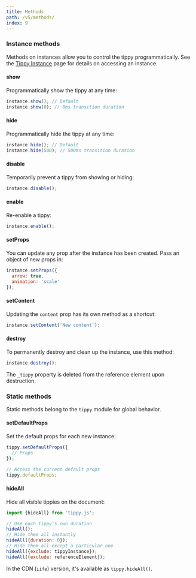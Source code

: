 ```yaml
---
title: Methods
path: /v5/methods/
index: 9
---
```


### Instance methods

Methods on instances allow you to control the tippy programmatically. See the
[Tippy Instance](../tippy-instance/) page for details on accessing an instance.

#### show

Programmatically show the tippy at any time:

```js
instance.show(); // Default
instance.show(0); // 0ms transition duration
```

#### hide

Programmatically hide the tippy at any time:

```js
instance.hide(); // Default
instance.hide(500); // 500ms transition duration
```

#### disable

Temporarily prevent a tippy from showing or hiding:

```js
instance.disable();
```

#### enable

Re-enable a tippy:

```js
instance.enable();
```

#### setProps

You can update any prop after the instance has been created. Pass an object of
new props in:

```js
instance.setProps({
  arrow: true,
  animation: 'scale'
});
```

#### setContent

Updating the `content` prop has its own method as a shortcut:

```js
instance.setContent('New content');
```

#### destroy

To permanently destroy and clean up the instance, use this method:

```js
instance.destroy();
```

The `_tippy` property is deleted from the reference element upon destruction.

### Static methods

Static methods belong to the `tippy` module for global behavior.

#### setDefaultProps

Set the default props for each new instance:

```js
tippy.setDefaultProps({
  // Props
});

// Access the current default props
tippy.defaultProps;
```

#### hideAll

Hide all visible tippies on the document:

```js
import {hideAll} from 'tippy.js';

// Use each tippy's own duration
hideAll();
// Hide them all instantly
hideAll({duration: 0});
// Hide them all except a particular one
hideAll({exclude: tippyInstance});
hideAll({exclude: referenceElement});
```

In the CDN (`iife`) version, it's available as `tippy.hideAll()`.
